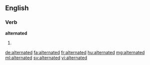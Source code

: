 ==English==

===Verb===
'''alternated'''

# {{past of|alternate}}

[[de:alternated]]
[[fa:alternated]]
[[fr:alternated]]
[[hu:alternated]]
[[mg:alternated]]
[[ml:alternated]]
[[sv:alternated]]
[[vi:alternated]]